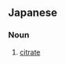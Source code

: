 ==Japanese==
{{ja-kanjitab|く|えん|さん|えん|yomi=o}}

===Noun===
{{ja-noun|くえんさんえん}}

# {{lb|ja|organic compound|sort=くえんさんえん}} [[citrate]]